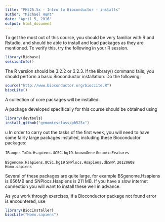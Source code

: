 ```yaml
---
title: "PH525.5x - Intro to Bioconductor - installs"
author: "Michael Hunt"
date: "April 5, 2016"
output: html_document
---
```


To get the most out of this course, you should be very familiar with R and Rstudio, and should be able to install and load packages as they are mentioned.  To verify this, try the following in your R session.

```r
library(Biobase)
sessionInfo()
```

The R version should be 3.2.2 or 3.2.3.  If the library() command fails, you should perform a basic Bioconductor installation. Do the following:

```r
source("http://www.bioconductor.org/biocLite.R")
biocLite()
```

A collection of core packages will be installed.

A package developed specifically for this course should be obtained using

```r
library(devtools)
install_github("genomicsclass/ph525x")
```
u
In order to carry out the tasks of the first week, you will need to have some fairly large packages installed, including these Bioconductor packages:

`IRanges`
`TxDb.Hsapiens.UCSC.hg19.knownGene`
`GenomicFeatures`

`BSgenome.Hsapiens.UCSC.hg19`
`SNPlocs.Hsapiens.dbSNP.20120608`
`Homo.sapiens`

Several of these packages are quite large, for example BSgenome.Hsapiens is 656MB and SNPlocs.Hsapiens is 211 MB.  If you have a slow internet connection you will want to install these well in advance.

As you work through exercises, if a Bioconductor package not found error is encountered, use

```r
library(BiocInstaller)
biocLite("Homo.sapiens")
```